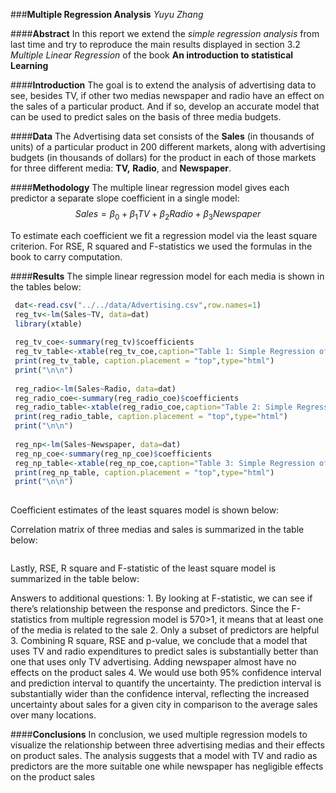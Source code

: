 ###**Multiple Regression Analysis** 
  _Yuyu Zhang_

####**Abstract**
In this report we extend the _simple regression analysis_ from last time and try to reproduce the main results displayed in section 3.2 _Multiple Linear Regression_ of the book  **An introduction to statistical Learning **

####**Introduction**
The goal is to extend the analysis of advertising data to see, besides TV, if other two medias newspaper and radio have an effect on the sales of a particular product. And if so, develop an accurate model that can be used to predict sales on the basis of three media budgets. 

####**Data**
The Advertising data set consists of the **Sales** (in thousands of units) of a particular product in 200 different
markets, along with advertising budgets (in thousands of dollars) for the product in each of those markets for
three different media: **TV,** **Radio**, and **Newspaper**.

####**Methodology**
The multiple linear regression model gives each predictor a separate slope coefficient in a single model:
       $$Sales=\beta_0+\beta_1TV+\beta_2Radio+\beta_3Newspaper$$
       
To estimate each coefficient we fit a regression model via the least square criterion.  For RSE, R squared and F-statistics we used the formulas in the book to carry computation.
  
####**Results**
The simple linear regression model for each media is shown in the tables below:
```r
 dat<-read.csv("../../data/Advertising.csv",row.names=1)
 reg_tv<-lm(Sales~TV, data=dat)
 library(xtable)
 
 reg_tv_coe<-summary(reg_tv)$coefficients
 reg_tv_table<-xtable(reg_tv_coe,caption="Table 1: Simple Regression of Sales on TV",digits=2,floating=FALSE)
 print(reg_tv_table, caption.placement = "top",type="html")
 print("\n\n")
 
 reg_radio<-lm(Sales~Radio, data=dat)
 reg_radio_coe<-summary(reg_radio_coe)$coefficients
 reg_radio_table<-xtable(reg_radio_coe,caption="Table 2: Simple Regression of Sales on Radio",digits=2,floating=FALSE)
 print(reg_radio_table, caption.placement = "top",type="html")
 print("\n\n")
 
 reg_np<-lm(Sales~Newspaper, data=dat)
 reg_np_coe<-summary(reg_np_coe)$coefficients
 reg_np_table<-xtable(reg_np_coe,caption="Table 3: Simple Regression of Sales on Newspaper",digits=2,floating=FALSE)
 print(reg_np_table, caption.placement = "top",type="html")
 print("\n\n")
 
```

Coefficient estimates of the least squares model is shown below:



Correlation matrix of three medias and sales is summarized in the table below:
```r
    
```

Lastly, RSE, R square and F-statistic of the least square model is summarized in the table below:


Answers to additional questions:
1. By looking at F-statistic, we can see if there's relationship between the response and predictors. Since the F-statistics from multiple regression model is 570>1, it means that at least one of the media is related to the sale
2. Only a subset of predictors are helpful
3. Combining R square, RSE and p-value, we conclude that a model that uses TV and radio expenditures to
predict sales is substantially better than one that uses only TV advertising. Adding newspaper almost have no effects on the product sales
4. We would use both 95% confidence interval and prediction interval to quantify the uncertainty.  The prediction
interval is substantially wider than the confidence interval, reflecting the increased uncertainty about sales for a given city in comparison to the average sales over many locations.

####**Conclusions**
In conclusion,  we used multiple regression models to visualize the relationship between  three advertising medias and their effects on product sales. The analysis suggests that a model with TV and radio as predictors are the more suitable one while newspaper has negligible effects on the product sales
  
